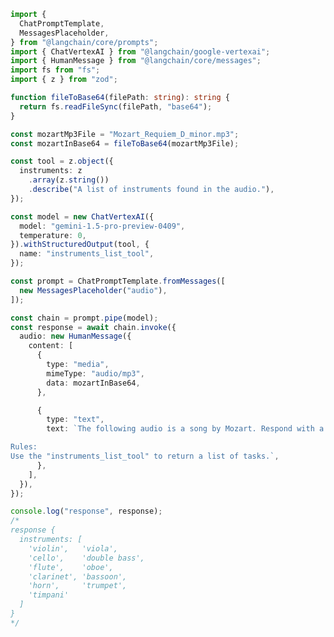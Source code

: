 ```typescript
import {
  ChatPromptTemplate,
  MessagesPlaceholder,
} from "@langchain/core/prompts";
import { ChatVertexAI } from "@langchain/google-vertexai";
import { HumanMessage } from "@langchain/core/messages";
import fs from "fs";
import { z } from "zod";

function fileToBase64(filePath: string): string {
  return fs.readFileSync(filePath, "base64");
}

const mozartMp3File = "Mozart_Requiem_D_minor.mp3";
const mozartInBase64 = fileToBase64(mozartMp3File);

const tool = z.object({
  instruments: z
    .array(z.string())
    .describe("A list of instruments found in the audio."),
});

const model = new ChatVertexAI({
  model: "gemini-1.5-pro-preview-0409",
  temperature: 0,
}).withStructuredOutput(tool, {
  name: "instruments_list_tool",
});

const prompt = ChatPromptTemplate.fromMessages([
  new MessagesPlaceholder("audio"),
]);

const chain = prompt.pipe(model);
const response = await chain.invoke({
  audio: new HumanMessage({
    content: [
      {
        type: "media",
        mimeType: "audio/mp3",
        data: mozartInBase64,
      },

      {
        type: "text",
        text: `The following audio is a song by Mozart. Respond with a list of instruments you hear in the song.

Rules:
Use the "instruments_list_tool" to return a list of tasks.`,
      },
    ],
  }),
});

console.log("response", response);
/*
response {
  instruments: [
    'violin',   'viola',
    'cello',    'double bass',
    'flute',    'oboe',
    'clarinet', 'bassoon',
    'horn',     'trumpet',
    'timpani'
  ]
}
*/
```
